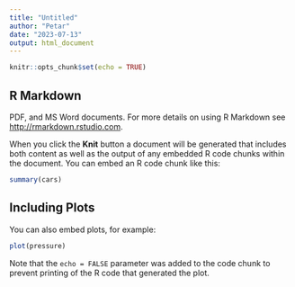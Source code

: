 ```yaml
---
title: "Untitled"
author: "Petar"
date: "2023-07-13"
output: html_document
---
```


```r
knitr::opts_chunk$set(echo = TRUE)
```

## R Markdown

PDF, and MS Word documents. For more details on using R Markdown see <http://rmarkdown.rstudio.com>.

When you click the **Knit** button a document will be generated that includes both content as well as the output of any embedded R code chunks within the document. You can embed an R code chunk like this:

```r
summary(cars)
```

## Including Plots

You can also embed plots, for example:

```r
plot(pressure)
```

Note that the `echo = FALSE` parameter was added to the code chunk to prevent printing of the R code that generated the plot.

